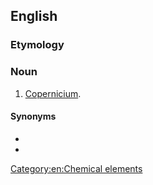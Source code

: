 {{also|ekamercury}}

==English==

===Etymology===
{{prefix|en|eka|mercury}}

===Noun===
{{en-noun|-}}

# [[copernicium|Copernicium]].

====Synonyms====
* {{l|en|copernicium}}
* {{l|en|ununbium}}

[[Category:en:Chemical elements]]
